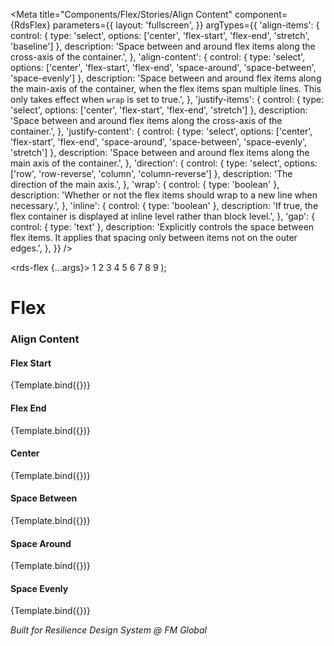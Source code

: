 
<Meta
  title="Components/Flex/Stories/Align Content"
  component={RdsFlex}
  parameters={{
    layout: 'fullscreen',
  }}
  argTypes={{
    'align-items': {
      control: { type: 'select', options: ['center', 'flex-start', 'flex-end', 'stretch', 'baseline'] },
      description: 'Space between and around flex items along the cross-axis of the container.',
    },
    'align-content': {
      control: { type: 'select', options: ['center', 'flex-start', 'flex-end', 'space-around', 'space-between', 'space-evenly'] },
      description:
        'Space between and around flex items along the main-axis of the container, when the flex items span multiple lines. This only takes effect when `wrap` is set to true.',
    },
    'justify-items': {
      control: { type: 'select', options: ['center', 'flex-start', 'flex-end', 'stretch'] },
      description: 'Space between and around flex items along the cross-axis of the container.',
    },
    'justify-content': {
      control: { type: 'select', options: ['center', 'flex-start', 'flex-end', 'space-around', 'space-between', 'space-evenly', 'stretch'] },
      description: 'Space between and around flex items along the main axis of the container.',
    },
    'direction': {
      control: { type: 'select', options: ['row', 'row-reverse', 'column', 'column-reverse'] },
      description: 'The direction of the main axis.',
    },
    'wrap': {
      control: { type: 'boolean' },
      description: 'Whether or not the flex items should wrap to a new line when necessary.',
    },
    'inline': {
      control: { type: 'boolean' },
      description: 'If true, the flex container is displayed at inline level rather than block level.',
    },
    'gap': {
      control: { type: 'text' },
      description: 'Explicitly controls the space between flex items. It applies that spacing only between items not on the outer edges.',
    },
  }}
/>

  <rds-flex {...args}>
    <rds-box bg="purple-100" padding="4xl">
      <rds-headline level={1}>1</rds-headline>
    </rds-box>
    <rds-box bg="purple-200" padding="4xl">
      <rds-headline level={1}>2</rds-headline>
    </rds-box>
    <rds-box bg="purple-300" padding="4xl">
      <rds-headline level={1}>3</rds-headline>
    </rds-box>
    <rds-box bg="purple-400" padding="4xl">
      <rds-headline level={1}>4</rds-headline>
    </rds-box>
    <rds-box bg="purple-500" padding="4xl">
      <rds-headline level={1}>5</rds-headline>
    </rds-box>
    <rds-box bg="purple-600" padding="4xl">
      <rds-headline level={1}>6</rds-headline>
    </rds-box>
    <rds-box bg="purple-700" padding="4xl">
      <rds-headline level={1}>7</rds-headline>
    </rds-box>
    <rds-box bg="purple-800" padding="4xl">
      <rds-headline level={1}>8</rds-headline>
    </rds-box>
    <rds-box bg="purple-900" padding="4xl">
      <rds-headline level={1}>9</rds-headline>
    </rds-box>
  </rds-flex>
);

# Flex

### Align Content

#### Flex Start

<Canvas>
  <Story
    name="Flex Start (Default)"
    args={{
      'align-content': 'flex-start',
      'wrap': true,
      'height': '400px',
    }}
  >
    {Template.bind({})}
  </Story>
</Canvas>

#### Flex End

<Canvas>
  <Story
    name="Flex End"
    args={{
      'align-content': 'flex-end',
      'wrap': true,
      'height': '400px',
    }}
  >
    {Template.bind({})}
  </Story>
</Canvas>

#### Center

<Canvas>
  <Story
    name="Center"
    args={{
      'align-content': 'center',
      'wrap': true,
      'height': '400px',
    }}
  >
    {Template.bind({})}
  </Story>
</Canvas>

#### Space Between

<Canvas>
  <Story
    name="Space Between"
    args={{
      'align-content': 'space-between',
      'wrap': true,
      'height': '400px',
    }}
  >
    {Template.bind({})}
  </Story>
</Canvas>

#### Space Around

<Canvas>
  <Story
    name="Space Around"
    args={{
      'align-content': 'space-around',
      'wrap': true,
      'height': '400px',
    }}
  >
    {Template.bind({})}
  </Story>
</Canvas>

#### Space Evenly

<Canvas>
  <Story
    name="Space Evenly"
    args={{
      'align-content': 'space-evenly',
      'wrap': true,
      'height': '400px',
    }}
  >
    {Template.bind({})}
  </Story>
</Canvas>

_Built for Resilience Design System @ FM Global_
